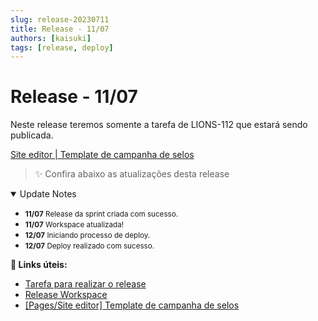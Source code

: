 ```yaml
---
slug: release-20230711
title: Release - 11/07
authors: [kaisuki]
tags: [release, deploy]
---
```


# Release - 11/07
Neste release teremos somente a tarefa de LIONS-112 que estará sendo publicada.

[Site editor | Template de campanha de selos](https://redeoba.atlassian.net/browse/LIONS-112)

> :sparkles: Confira abaixo as atualizações desta release

<details open="true">
  <summary>Update Notes</summary>
  <div>
    <div>
      <ul>
        <li><small><strong>11/07</strong> Release da sprint criada com sucesso.</small></li>
        <li><small><strong>11/07</strong> Workspace atualizada!</small></li>
        <li><small><strong>12/07</strong> Iniciando processo de deploy.</small></li>
        <li><small><strong>12/07</strong> Deploy realizado com sucesso.</small></li>
      </ul>
    </div>
  </div>
</details>

**:memo: Links úteis:**
- [Tarefa para realizar o release](https://redeoba.atlassian.net/browse/LIONS-160)
- [Release Workspace](https://release--obahortifruti.myvtex.com) <br/>
- [<span>[Pages/Site editor]</span> Template de campanha de selos](https://redeoba.atlassian.net/browse/LIONS-112) <br/>
